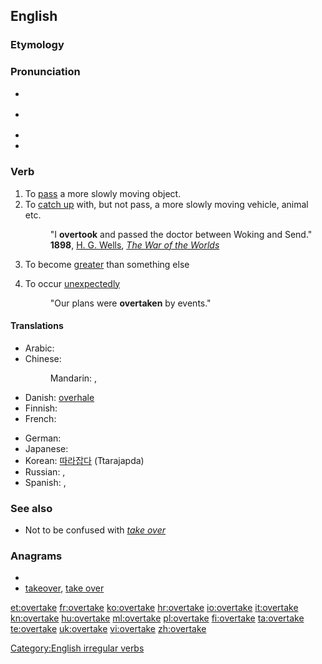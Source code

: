 ==English==

===Etymology===
{{prefix|over|take}}

===Pronunciation===
* {{a|UK}} {{IPA|/ˈəʊvə(ɹ).teɪk/}}
* {{a|US}} {{IPA|/'ovəɻteɪk/}}
* {{rhymes|eɪk}}
* {{audio|en-us-overtake.ogg|Audio (US)}}

===Verb===
{{en-verb|overtakes|overtaking|overtook|overtaken}}

# To [[pass]] a more slowly moving object.
# To [[catch up]] with, but not pass, a more slowly moving vehicle, animal etc.
#: "I '''overtook''' and passed the doctor between Woking and Send." '''1898''', [[w:H. G. Wells|H. G. Wells]], ''[[s:The War of the Worlds|The War of the Worlds]]''
# {{economics}} To become [[greater]] than something else
# To occur [[unexpectedly]]
#: "Our plans were '''overtaken''' by events."

====Translations====
{{trans-top|To pass a more slowly moving object}}
* Arabic: {{t|ar|سبق|tr=sabaqa}}
* Chinese:
*: Mandarin: {{t-|cmn|超|tr=chāo|sc=Hani}}, {{zh-tsp|賽過|赛过|sàiguò}}
* Danish: [[overhale]]
* Finnish: {{t+|fi|ohittaa}}
* French: {{t+|fr|dépasser}}
{{trans-mid}}
* German: {{t+|de|überholen}}
* Japanese: {{t|ja|追い越す|tr=oikosu}}
* Korean: [[따라잡다]] (Ttarajapda)
* Russian: {{t|ru|обгонять|tr=obgonját'}},  {{t|ru|обогнать|tr=obognát'}}
* Spanish: {{t-|es|rebasar}},  {{t-|es|sobrepasar}}
{{trans-bottom}}

===See also===
*Not to be confused with ''[[take over]]''

===Anagrams===
* {{alphagram|aeekortv}}
* [[takeover#English|takeover]], [[take over#English|take over]]

[[Category:English irregular verbs]]

[[et:overtake]]
[[fr:overtake]]
[[ko:overtake]]
[[hr:overtake]]
[[io:overtake]]
[[it:overtake]]
[[kn:overtake]]
[[hu:overtake]]
[[ml:overtake]]
[[pl:overtake]]
[[fi:overtake]]
[[ta:overtake]]
[[te:overtake]]
[[uk:overtake]]
[[vi:overtake]]
[[zh:overtake]]